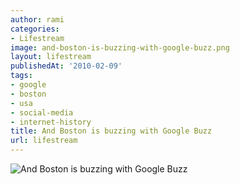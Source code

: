```yaml
---
author: rami
categories:
- Lifestream
image: and-boston-is-buzzing-with-google-buzz.png
layout: lifestream
publishedAt: '2010-02-09'
tags:
- google
- boston
- usa
- social-media
- internet-history
title: And Boston is buzzing with Google Buzz
url: lifestream
---
```


![And Boston is buzzing with Google Buzz](/assets/images/content/lifestream/and-boston-is-buzzing-with-google-buzz.png)